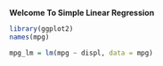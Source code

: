 **Welcome To Simple Linear Regression**

``` r
library(ggplot2)
names(mpg)

mpg_lm = lm(mpg ~ displ, data = mpg)
```